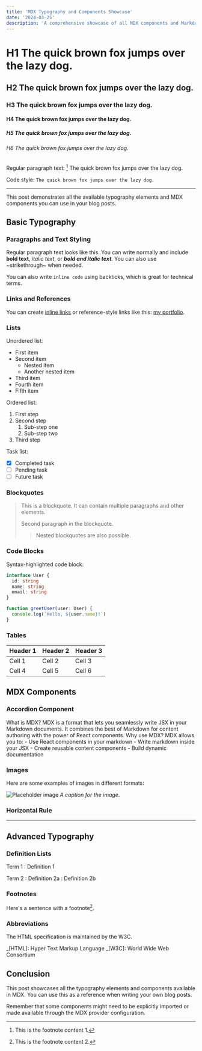 ```yaml
---
title: 'MDX Typography and Components Showcase'
date: '2024-03-25'
description: 'A comprehensive showcase of all MDX components and Markdown typography available in this blog'
---
```


# H1 The quick brown fox jumps over the lazy dog.

## H2 The quick brown fox jumps over the lazy dog.

### H3 The quick brown fox jumps over the lazy dog.

#### H4 The quick brown fox jumps over the lazy dog.

##### H5 The quick brown fox jumps over the lazy dog.

###### H6 The quick brown fox jumps over the lazy dog.

Regular paragraph text: [^1]
The quick brown fox jumps over the lazy dog.

[^1]: This is the footnote content 1.

Code style:
`The quick brown fox jumps over the lazy dog.`

---

This post demonstrates all the available typography elements and MDX components you can use in your blog posts.

## Basic Typography

### Paragraphs and Text Styling

Regular paragraph text looks like this. You can write normally and include **bold text**, _italic text_, or **_bold and italic text_**. You can also use ~strikethrough~ when needed.

You can also write `inline code` using backticks, which is great for technical terms.

### Links and References

You can create [inline links](https://example.com) or reference-style links like this: [my portfolio][1].

[1]: https://example.com

### Lists

Unordered list:

- First item
- Second item
  - Nested item
  - Another nested item
- Third item
- Fourth item
- Fifth item

Ordered list:

1. First step
2. Second step
   1. Sub-step one
   2. Sub-step two
3. Third step

Task list:

- [x] Completed task
- [ ] Pending task
- [ ] Future task

### Blockquotes

> This is a blockquote. It can contain multiple paragraphs and other elements.
>
> Second paragraph in the blockquote.
>
> > Nested blockquotes are also possible.

### Code Blocks

Syntax-highlighted code block:

```typescript
interface User {
  id: string
  name: string
  email: string
}

function greetUser(user: User) {
  console.log(`Hello, ${user.name}!`)
}
```

### Tables

| Header 1 | Header 2 | Header 3 |
| -------- | -------- | -------- |
| Cell 1   | Cell 2   | Cell 3   |
| Cell 4   | Cell 5   | Cell 6   |

## MDX Components

### Accordion Component

<Accordion type="single" collapsible>
  <AccordionItem value="item-1">
    <AccordionTrigger>What is MDX?</AccordionTrigger>
    <AccordionContent>
      MDX is a format that lets you seamlessly write JSX in your Markdown documents. It combines the
      best of Markdown for content authoring with the power of React components.
    </AccordionContent>
  </AccordionItem>
  <AccordionItem value="item-2">
    <AccordionTrigger>Why use MDX?</AccordionTrigger>
    <AccordionContent>
      MDX allows you to: - Use React components in your markdown - Write markdown inside your JSX -
      Create reusable content components - Build dynamic documentation
    </AccordionContent>
  </AccordionItem>
</Accordion>

### Images

Here are some examples of images in different formats:

![Placeholder image](/img/Contributors-default.png)
_A caption for the image._

### Horizontal Rule

---

## Advanced Typography

### Definition Lists

Term 1
: Definition 1

Term 2
: Definition 2a
: Definition 2b

### Footnotes

Here's a sentence with a footnote[^2].

[^2]: This is the footnote content 2.

### Abbreviations

The HTML specification is maintained by the W3C.

_[HTML]: Hyper Text Markup Language
_[W3C]: World Wide Web Consortium

## Conclusion

This post showcases all the typography elements and components available in MDX. You can use this as a reference when writing your own blog posts.

Remember that some components might need to be explicitly imported or made available through the MDX provider configuration.
